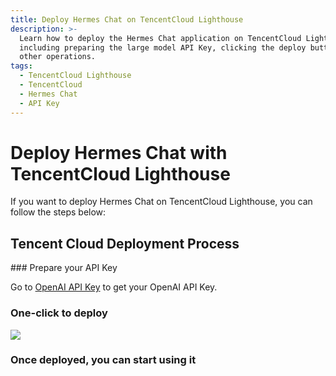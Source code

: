 ```yaml
---
title: Deploy Hermes Chat on TencentCloud Lighthouse
description: >-
  Learn how to deploy the Hermes Chat application on TencentCloud Lighthouse,
  including preparing the large model API Key, clicking the deploy button, and
  other operations.
tags:
  - TencentCloud Lighthouse
  - TencentCloud
  - Hermes Chat
  - API Key
---
```


# Deploy Hermes Chat with TencentCloud Lighthouse

If you want to deploy Hermes Chat on TencentCloud Lighthouse, you can follow the steps below:

## Tencent Cloud Deployment Process

<Steps>
  ### Prepare your API Key

  Go to [OpenAI API Key](https://platform.openai.com/account/api-keys) to get your OpenAI API Key.

  ### One-click to deploy

  [![][deploy-button-image]][deploy-link]

  ### Once deployed, you can start using it
</Steps>

[deploy-button-image]: https://cloudcache.tencent-cloud.com/qcloud/ui/static/static_source_business/d65fb782-4fb0-4348-ad85-f2943d6bee8f.svg
[deploy-link]: https://buy.tencentcloud.com/lighthouse?blueprintType=APP_OS&blueprintOfficialId=lhbp-6u0ti132&regionId=9&zone=ap-singapore-3&bundleId=bundle_starter_nmc_lin_med2_01&loginSet=AUTO&rule=true&from=hermes-chat
